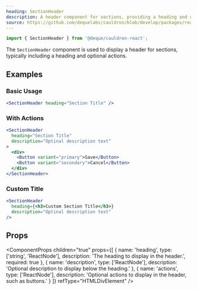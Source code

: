 ```yaml
---
heading: SectionHeader
description: A header component for sections, providing a heading and optional actions.
source: https://github.com/dequelabs/cauldron/blob/develop/packages/react/src/components/SectionHeader/SectionHeader.tsx
---
```



```js
import { SectionHeader } from '@deque/cauldron-react';
```

The `SectionHeader` component is used to display a header for sections, typically including a heading and optional actions.

## Examples

### Basic Usage

```jsx example
<SectionHeader heading="Section Title" />
```

### With Actions

```jsx example
<SectionHeader
  heading="Section Title"
  description="Optinal description text"
>
  <div>
    <Button variant="primary">Save</Button>
    <Button variant="secondary">Cancel</Button>
  </div>
</SectionHeader>
```

### Custom Title

```jsx example
<SectionHeader 
  heading={<h3>Custom Section Title</h3>} 
  description="Optinal description text"
/>
```

## Props

<ComponentProps
  children="true"
  props={[
    {
      name: 'heading',
      type: ['string', 'ReactNode'],
      description: 'The heading to display in the header.',
      required: true
    },
    {
      name: 'description',
      type: ['ReactNode'],
      description: 'Optional description to display below the heading.'
    },
    {
      name: 'actions',
      type: ['ReactNode'],
      description: 'Optional actions to display in the header, such as buttons.'
    }
  ]}
  refType="HTMLDivElement"
/>